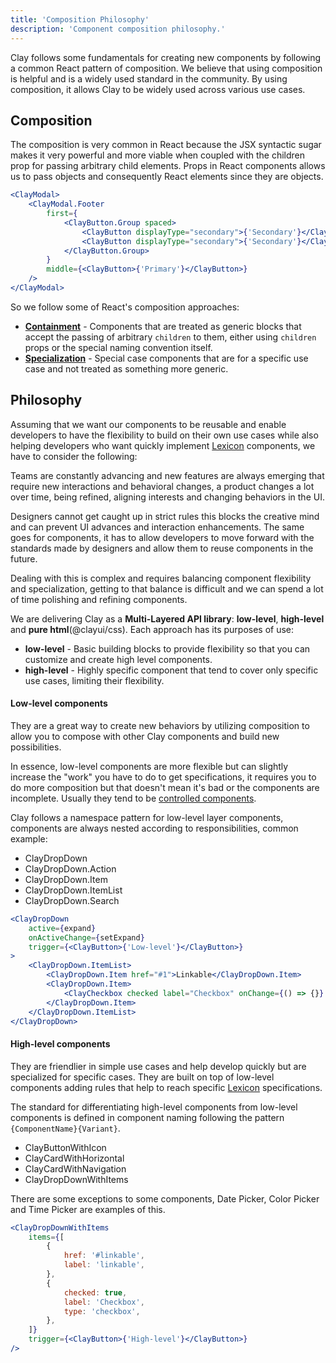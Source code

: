 ```yaml
---
title: 'Composition Philosophy'
description: 'Component composition philosophy.'
---
```


Clay follows some fundamentals for creating new components by following a common React
pattern of composition. We believe that using composition is helpful and is a widely used standard
in the community. By using composition, it allows Clay to be widely used across various use cases.

## Composition

The composition is very common in React because the JSX syntactic sugar makes it very powerful
and more viable when coupled with the children prop for passing arbitrary child elements. Props in
React components allows us to pass objects and consequently React elements since they are objects.

```jsx
<ClayModal>
	<ClayModal.Footer
		first={
			<ClayButton.Group spaced>
				<ClayButton displayType="secondary">{'Secondary'}</ClayButton>
				<ClayButton displayType="secondary">{'Secondary'}</ClayButton>
			</ClayButton.Group>
		}
		middle={<ClayButton>{'Primary'}</ClayButton>}
	/>
</ClayModal>
```

So we follow some of React's composition approaches:

-   [**Containment**](https://reactjs.org/docs/composition-vs-inheritance.html#containment) - Components that are treated as generic blocks that accept the passing of arbitrary `children` to them, either using `children` props or the special naming convention itself.
-   [**Specialization**](https://reactjs.org/docs/composition-vs-inheritance.html#specialization) - Special case components that are for a specific use case and not treated as something more generic.

## Philosophy

Assuming that we want our components to be reusable and enable developers to have the flexibility to build on their own use cases while also helping developers who want quickly implement [Lexicon](https://lexicondesign.io) components, we have to consider the following:

Teams are constantly advancing and new features are always emerging that require new interactions and behavioral changes, a product changes a lot over time, being refined, aligning interests and changing behaviors in the UI.

Designers cannot get caught up in strict rules this blocks the creative mind and can prevent UI advances and interaction enhancements. The same goes for components, it has to allow developers to move forward with the standards made by designers and allow them to reuse components in the future.

Dealing with this is complex and requires balancing component flexibility and specialization, getting to that balance is difficult and we can spend a lot of time polishing and refining components.

We are delivering Clay as a **Multi-Layered API library**: **low-level**, **high-level** and **pure html**(@clayui/css). Each approach has its purposes of use:

-   **low-level** - Basic building blocks to provide flexibility so that you can customize and create high level components.
-   **high-level** - Highly specific component that tend to cover only specific use cases, limiting their flexibility.

#### Low-level components

They are a great way to create new behaviors by utilizing composition to allow you to compose with other Clay components and build new possibilities.

In essence, low-level components are more flexible but can slightly increase the "work" you have to do to get specifications, it requires you to do more composition but that doesn't mean it's bad or the components are incomplete. Usually they tend to be [controlled components](https://reactjs.org/docs/forms.html#controlled-components).

Clay follows a namespace pattern for low-level layer components, components are always nested according to responsibilities, common example:

-   ClayDropDown
-   ClayDropDown.Action
-   ClayDropDown.Item
-   ClayDropDown.ItemList
-   ClayDropDown.Search

```jsx
<ClayDropDown
	active={expand}
	onActiveChange={setExpand}
	trigger={<ClayButton>{'Low-level'}</ClayButton>}
>
	<ClayDropDown.ItemList>
		<ClayDropDown.Item href="#1">Linkable</ClayDropDown.Item>
		<ClayDropDown.Item>
			<ClayCheckbox checked label="Checkbox" onChange={() => {}} />
		</ClayDropDown.Item>
	</ClayDropDown.ItemList>
</ClayDropDown>
```

#### High-level components

They are friendlier in simple use cases and help develop quickly but are specialized for specific cases. They are built on top of low-level components adding rules that help to reach specific [Lexicon](https://lexicondesign.io) specifications.

The standard for differentiating high-level components from low-level components is defined in component naming following the pattern `{ComponentName}{Variant}`.

-   ClayButtonWithIcon
-   ClayCardWithHorizontal
-   ClayCardWithNavigation
-   ClayDropDownWithItems

<div className="alert alert-warning">
	There are some exceptions to some components, Date Picker, Color Picker and
	Time Picker are examples of this.
</div>

```jsx
<ClayDropDownWithItems
	items={[
		{
			href: '#linkable',
			label: 'linkable',
		},
		{
			checked: true,
			label: 'Checkbox',
			type: 'checkbox',
		},
	]}
	trigger={<ClayButton>{'High-level'}</ClayButton>}
/>
```
